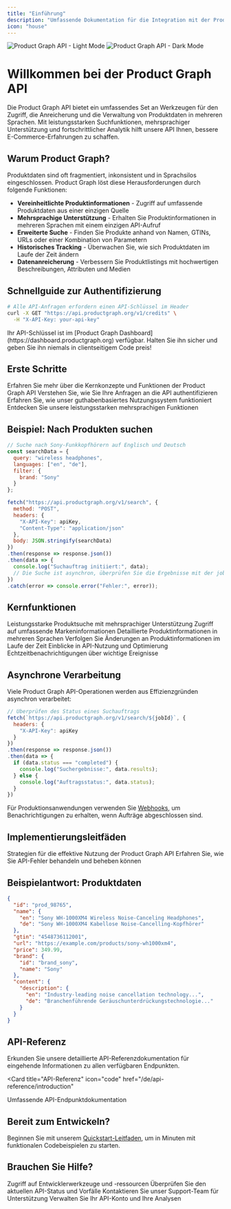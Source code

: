 ```yaml
---
title: "Einführung"
description: "Umfassende Dokumentation für die Integration mit der Product Graph API"
icon: "house"
---
```


<img
  className="block dark:hidden"
  src="/images/hero-light.jpeg"
  alt="Product Graph API - Light Mode"
/>
<img
  className="hidden dark:block"
  src="/images/hero-dark.jpeg"
  alt="Product Graph API - Dark Mode"
/>

# Willkommen bei der Product Graph API

Die Product Graph API bietet ein umfassendes Set an Werkzeugen für den Zugriff, die Anreicherung und die Verwaltung von Produktdaten in mehreren Sprachen. Mit leistungsstarken Suchfunktionen, mehrsprachiger Unterstützung und fortschrittlicher Analytik hilft unsere API Ihnen, bessere E-Commerce-Erfahrungen zu schaffen.

## Warum Product Graph?

Produktdaten sind oft fragmentiert, inkonsistent und in Sprachsilos eingeschlossen. Product Graph löst diese Herausforderungen durch folgende Funktionen:

- **Vereinheitlichte Produktinformationen** - Zugriff auf umfassende Produktdaten aus einer einzigen Quelle
- **Mehrsprachige Unterstützung** - Erhalten Sie Produktinformationen in mehreren Sprachen mit einem einzigen API-Aufruf
- **Erweiterte Suche** - Finden Sie Produkte anhand von Namen, GTINs, URLs oder einer Kombination von Parametern
- **Historisches Tracking** - Überwachen Sie, wie sich Produktdaten im Laufe der Zeit ändern
- **Datenanreicherung** - Verbessern Sie Produktlistings mit hochwertigen Beschreibungen, Attributen und Medien

## Schnellguide zur Authentifizierung

```bash
# Alle API-Anfragen erfordern einen API-Schlüssel im Header
curl -X GET "https://api.productgraph.org/v1/credits" \
  -H "X-API-Key: your-api-key"
```

<Note>
  Ihr API-Schlüssel ist im [Product Graph Dashboard](https://dashboard.productgraph.org) verfügbar. 
  Halten Sie ihn sicher und geben Sie ihn niemals in clientseitigem Code preis!
</Note>

## Erste Schritte

<CardGroup cols={2}>
  <Card
    title="API-Überblick"
    icon="circle-info"
    href="/de/product-graph/overview"
  >
    Erfahren Sie mehr über die Kernkonzepte und Funktionen der Product Graph API
  </Card>
  <Card
    title="Authentifizierung"
    icon="key"
    href="/de/product-graph/authentication"
  >
    Verstehen Sie, wie Sie Ihre Anfragen an die API authentifizieren
  </Card>
  <Card
    title="Guthabensystem"
    icon="coins"
    href="/de/product-graph/credits"
  >
    Erfahren Sie, wie unser guthabenbasiertes Nutzungssystem funktioniert
  </Card>
  <Card
    title="Mehrsprachige Unterstützung"
    icon="language"
    href="/de/product-graph/multilanguage"
  >
    Entdecken Sie unsere leistungsstarken mehrsprachigen Funktionen
  </Card>
</CardGroup>

## Beispiel: Nach Produkten suchen

```javascript
// Suche nach Sony-Funkkopfhörern auf Englisch und Deutsch
const searchData = {
  query: "wireless headphones",
  languages: ["en", "de"],
  filter: {
    brand: "Sony"
  }
};

fetch("https://api.productgraph.org/v1/search", {
  method: "POST",
  headers: {
    "X-API-Key": apiKey,
    "Content-Type": "application/json"
  },
  body: JSON.stringify(searchData)
})
.then(response => response.json())
.then(data => {
  console.log("Suchauftrag initiiert:", data);
  // Die Suche ist asynchron, überprüfen Sie die Ergebnisse mit der job_id
})
.catch(error => console.error("Fehler:", error));
```

## Kernfunktionen

<CardGroup cols={3}>
  <Card
    title="Suche"
    icon="magnifying-glass"
    href="/de/product-graph/search"
  >
    Leistungsstarke Produktsuche mit mehrsprachiger Unterstützung
  </Card>
  <Card
    title="Markendaten"
    icon="tag"
    href="/de/product-graph/brand"
  >
    Zugriff auf umfassende Markeninformationen
  </Card>
  <Card
    title="Produktdaten"
    icon="box"
    href="/de/product-graph/product-data"
  >
    Detaillierte Produktinformationen in mehreren Sprachen
  </Card>
  <Card
    title="Historische Daten"
    icon="clock-rotate-left"
    href="/de/product-graph/historical-data"
  >
    Verfolgen Sie Änderungen an Produktinformationen im Laufe der Zeit
  </Card>
  <Card
    title="Analytik"
    icon="chart-mixed"
    href="/de/product-graph/analytics"
  >
    Einblicke in API-Nutzung und Optimierung
  </Card>
  <Card
    title="Webhooks"
    icon="bell"
    href="/de/product-graph/webhooks"
  >
    Echtzeitbenachrichtigungen über wichtige Ereignisse
  </Card>
</CardGroup>

## Asynchrone Verarbeitung

Viele Product Graph API-Operationen werden aus Effizienzgründen asynchron verarbeitet:

```javascript
// Überprüfen des Status eines Suchauftrags
fetch(`https://api.productgraph.org/v1/search/${jobId}`, {
  headers: {
    "X-API-Key": apiKey
  }
})
.then(response => response.json())
.then(data => {
  if (data.status === "completed") {
    console.log("Suchergebnisse:", data.results);
  } else {
    console.log("Auftragsstatus:", data.status);
  }
})
```

Für Produktionsanwendungen verwenden Sie [Webhooks](/de/product-graph/webhooks), um Benachrichtigungen zu erhalten, wenn Aufträge abgeschlossen sind.

## Implementierungsleitfäden

<CardGroup cols={2}>
  <Card
    title="Best Practices"
    icon="lightbulb"
    href="/de/product-graph/best-practices"
  >
    Strategien für die effektive Nutzung der Product Graph API
  </Card>
  <Card
    title="Fehlerbehandlung"
    icon="triangle-exclamation"
    href="/de/product-graph/error-handling"
  >
    Erfahren Sie, wie Sie API-Fehler behandeln und beheben können
  </Card>
</CardGroup>

## Beispielantwort: Produktdaten

```json
{
  "id": "prod_98765",
  "name": {
    "en": "Sony WH-1000XM4 Wireless Noise-Canceling Headphones",
    "de": "Sony WH-1000XM4 Kabellose Noise-Cancelling-Kopfhörer"
  },
  "gtin": "4548736112001",
  "url": "https://example.com/products/sony-wh1000xm4",
  "price": 349.99,
  "brand": {
    "id": "brand_sony",
    "name": "Sony"
  },
  "content": {
    "description": {
      "en": "Industry-leading noise cancellation technology...",
      "de": "Branchenführende Geräuschunterdrückungstechnologie..."
    }
  }
}
```

## API-Referenz

Erkunden Sie unsere detaillierte API-Referenzdokumentation für eingehende Informationen zu allen verfügbaren Endpunkten.

<Card
  title="API-Referenz"
  icon="code"
  href="/de/api-reference/introduction"
>
  Umfassende API-Endpunktdokumentation
</Card>

## Bereit zum Entwickeln?

Beginnen Sie mit unserem [Quickstart-Leitfaden](/de/quickstart), um in Minuten mit funktionalen Codebeispielen zu starten.

## Brauchen Sie Hilfe?

<CardGroup cols={2}>
  <Card
    title="Entwicklerportal"
    icon="browser"
    href="https://productgraph.org/developer"
  >
    Zugriff auf Entwicklerwerkzeuge und -ressourcen
  </Card>
  <Card
    title="API-Status"
    icon="server"
    href="https://status.productgraph.org"
  >
    Überprüfen Sie den aktuellen API-Status und Vorfälle
  </Card>
  <Card
    title="Support"
    icon="headset"
    href="https://support.productgraph.org"
  >
    Kontaktieren Sie unser Support-Team für Unterstützung
  </Card>
  <Card
    title="API-Dashboard"
    icon="gauge-high"
    href="https://dashboard.productgraph.org"
  >
    Verwalten Sie Ihr API-Konto und Ihre Analysen
  </Card>
</CardGroup>
